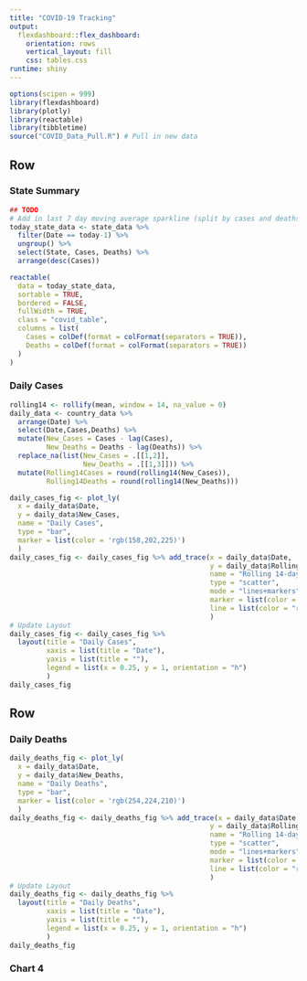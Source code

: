 ```yaml
---
title: "COVID-19 Tracking"
output: 
  flexdashboard::flex_dashboard:
    orientation: rows
    vertical_layout: fill
    css: tables.css
runtime: shiny
---
```


```r
options(scipen = 999)
library(flexdashboard)
library(plotly)
library(reactable)
library(tibbletime)
source("COVID_Data_Pull.R") # Pull in new data
```

Row {data-width=650}
-----------------------------------------------------------------------

### State Summary

```r
## TODO
# Add in last 7 day moving average sparkline (split by cases and deaths?)
today_state_data <- state_data %>% 
  filter(Date == today-1) %>% 
  ungroup() %>% 
  select(State, Cases, Deaths) %>% 
  arrange(desc(Cases))

reactable(
  data = today_state_data,
  sortable = TRUE,
  bordered = FALSE,
  fullWidth = TRUE,
  class = "covid_table",
  columns = list(
    Cases = colDef(format = colFormat(separators = TRUE)),
    Deaths = colDef(format = colFormat(separators = TRUE))
  )
)
```

### Daily Cases

```r
rolling14 <- rollify(mean, window = 14, na_value = 0)
daily_data <- country_data %>%
  arrange(Date) %>% 
  select(Date,Cases,Deaths) %>% 
  mutate(New_Cases = Cases - lag(Cases),
         New_Deaths = Deaths - lag(Deaths)) %>% 
  replace_na(list(New_Cases = .[[1,2]],
                  New_Deaths = .[[1,3]])) %>%
  mutate(Rolling14Cases = round(rolling14(New_Cases)),
         Rolling14Deaths = round(rolling14(New_Deaths)))

daily_cases_fig <- plot_ly(
  x = daily_data$Date,
  y = daily_data$New_Cases,
  name = "Daily Cases",
  type = "bar",
  marker = list(color = 'rgb(158,202,225)')
  )
daily_cases_fig <- daily_cases_fig %>% add_trace(x = daily_data$Date,
                                                 y = daily_data$Rolling14Cases,
                                                 name = "Rolling 14-day Average",
                                                 type = "scatter",
                                                 mode = "lines+markers",
                                                 marker = list(color = "rgb(49,130,189)", opacity=0),
                                                 line = list(color = "rgb(49,130,189)", opacity=1)
                                                 )
# Update Layout
daily_cases_fig <- daily_cases_fig %>% 
  layout(title = "Daily Cases",
         xaxis = list(title = "Date"),
         yaxis = list(title = ""),
         legend = list(x = 0.25, y = 1, orientation = "h")
         )
daily_cases_fig
```

Row {data-width=650}
-----------------------------------------------------------------------

### Daily Deaths

```r
daily_deaths_fig <- plot_ly(
  x = daily_data$Date,
  y = daily_data$New_Deaths,
  name = "Daily Deaths",
  type = "bar",
  marker = list(color = 'rgb(254,224,210)')
  )
daily_deaths_fig <- daily_deaths_fig %>% add_trace(x = daily_data$Date,
                                                 y = daily_data$Rolling14Deaths,
                                                 name = "Rolling 14-day Average",
                                                 type = "scatter",
                                                 mode = "lines+markers",
                                                 marker = list(color = "rgb(222,45,38)", opacity=0),
                                                 line = list(color = "rgb(222,45,38)", opacity=1)
                                                 )
# Update Layout
daily_deaths_fig <- daily_deaths_fig %>% 
  layout(title = "Daily Deaths",
         xaxis = list(title = "Date"),
         yaxis = list(title = ""),
         legend = list(x = 0.25, y = 1, orientation = "h")
         )
daily_deaths_fig
```

### Chart 4